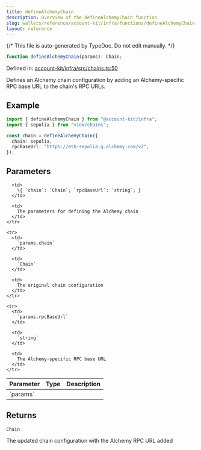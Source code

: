 ```yaml
---
title: defineAlchemyChain
description: Overview of the defineAlchemyChain function
slug: wallets/reference/account-kit/infra/functions/defineAlchemyChain
layout: reference
---
```


{/* This file is auto-generated by TypeDoc. Do not edit manually. */}

```ts
function defineAlchemyChain(params): Chain;
```

Defined in: [account-kit/infra/src/chains.ts:50](https://github.com/alchemyplatform/aa-sdk/blob/17aad1f572375d42a06c7e3238078a88a435d459/account-kit/infra/src/chains.ts#L50)

Defines an Alchemy chain configuration by adding an Alchemy-specific RPC base URL to the chain's RPC URLs.

## Example

```ts
import { defineAlchemyChain } from "@account-kit/infra";
import { sepolia } from "viem/chains";

const chain = defineAlchemyChain({
  chain: sepolia,
  rpcBaseUrl: "https://eth-sepolia.g.alchemy.com/v2",
});
```

## Parameters

<table>
  <thead>
    <tr>
      <th align="left">Parameter</th>
      <th align="left">Type</th>
      <th align="left">Description</th>
    </tr>
  </thead>

  <tbody>
    <tr>
      <td>
        `params`
      </td>

      <td>
        \{ `chain`: `Chain`; `rpcBaseUrl`: `string`; }
      </td>

      <td>
        The parameters for defining the Alchemy chain
      </td>
    </tr>

    <tr>
      <td>
        `params.chain`
      </td>

      <td>
        `Chain`
      </td>

      <td>
        The original chain configuration
      </td>
    </tr>

    <tr>
      <td>
        `params.rpcBaseUrl`
      </td>

      <td>
        `string`
      </td>

      <td>
        The Alchemy-specific RPC base URL
      </td>
    </tr>

  </tbody>
</table>

## Returns

`Chain`

The updated chain configuration with the Alchemy RPC URL added
